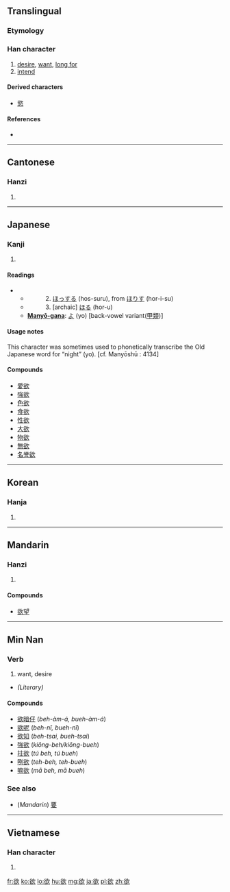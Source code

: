 {{also|慾}}
==Translingual==

===Etymology===
{{Han compound|谷|欠|t2=blow|ls=psc|c1=p|c2=s}}

===Han character===
{{Han char|rn=76|rad=欠|as=07|sn=11|four=8768<sub>2</sub>|canj=金口弓人 (CRNO)}}

# [[desire]], [[want]], [[long for]] <!-- Is this by simplification of 慾, or is this earlier? -->
# [[intend]]

====Derived characters====
* [[慾]]

====References====
* {{Han ref|kx=0567.360|dkj=16080|dj=0956.100|hdz=32140.070|uh=6B32|ud=27442|bh=B1FD|bd=45565}}

----

==Cantonese==

===Hanzi===
{{yue-hanzi|jyut=|y=yuk6}}

# {{defn|lang=yue|sort=欠07}}

----

==Japanese==

===Kanji===
{{ja-kanji|grade=6|rs=欠07}}

# {{defn|lang=ja|sort=欠07}}

====Readings====
* {{ja-readings|on=[[よく]] (yoku)|kun=　1. [[ほしい]] (hoshi-i)}}
** 　　　2. [[ほっする]] (hos-suru), from [[ほりす]] (hor-i-su)
** 　　　3. [archaic] [[ほる]] (hor-u)
** '''[[Manyō-gana]]''': [[よ]] (yo) [back-vowel variant([[甲類]])]

====Usage notes====
This character was sometimes used to phonetically transcribe the Old Japanese word for “night” (yo). [cf. Manyōshū : 4134]

====Compounds====
* [[愛欲]]
* [[強欲]]
* [[色欲]]
* [[食欲]]
* [[性欲]]
* [[大欲]]
* [[物欲]]
* [[無欲]]
* [[名誉欲]]

----

==Korean==

===Hanja===
{{ko-hanja|hangeul=[[욕]]|eumhun=바랄 욕 (para-r yok)|rv=yok|mr=yok|y=yok}}

# {{defn|lang=ko|sort=欠07}}

----

==Mandarin==

===Hanzi===
{{cmn-hanzi|pin=[[yù]] ([[yu4]])|wg=yü<sup>4</sup>}}

# {{defn|lang=cmn|sort=欠07}}

====Compounds====
* [[欲望]]

----

==Min Nan==

===Verb===
{{nan-verb|ts|poj=[[beh]], [[bueh]]|c=欲}}

# want, desire

* ''(Literary)'' {{nan-verb|ts|poj=io̍k|c=欲}}

====Compounds====
* [[欲暗仔]] (''beh-àm-á, bueh-àm-á'')
* [[欲呢]] (''beh-nî, bueh-nî'')
* [[欲知]] (''beh-tsai, bueh-tsai'')
* [[強欲]] (''kiōng-beh/kiōng-bueh'')
* [[拄欲]] (''tú beh, tú bueh'')
* [[咧欲]] (''teh-beh, teh-bueh'')
* [[嘛欲]] (''mā beh, mā bueh'')

===See also===
* (''Mandarin'') [[要]]

----

==Vietnamese==

===Han character===
{{vi-hantu|[[dục]], [[giục]]|rs=欠07}}

# {{defn|lang=vi|sort=欠07}}

[[fr:欲]]
[[ko:欲]]
[[lo:欲]]
[[hu:欲]]
[[mg:欲]]
[[ja:欲]]
[[pl:欲]]
[[zh:欲]]